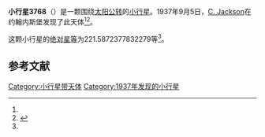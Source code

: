 {{Infobox planet
| bgcolour = #FFFFC0
| name = 3768 Monroe
| symbol = 
| image = 
| caption = 
| discovery = yes
| discovery_ref = 
| discoverer = [[C._Jackson|C. Jackson]]
| discovery_site = [[约翰内斯堡|约翰内斯堡]] 
| discovered = 1937年9月5日
| designations = yes
| mp_name = 
| named_after = 
| alt_names = 1937 RB/ 1969 MC / 1975 RW / 1978 EJ5 / 1981 UB20 / 1983 CZ3 / 1988 AD
| mp_category = [[主带小行星|主带小行星]]
| orbit_ref = <ref name="a">[http://ssd.jpl.nasa.gov/sbdb.cgi?sstr=3768 3768 Monroe] {{Wayback|url=http://ssd.jpl.nasa.gov/sbdb.cgi?sstr=3768 |date=20200917231755 }}，小行星數據庫瀏覽器（JPL Small-Body Database Browser）－[[美国国家航空航天局|美国国家航空航天局]]喷气推进实验室</ref>
| epoch = 2456400.5 (2013年4月18日更新)
| aphelion = {{convert|3.750243117028202|AU|km|3|abbr=on|lk=out}}
| perihelion = {{convert|2.440905293075925|AU|km|3|abbr=on}}
| semimajor = {{convert|3.095574205052063|AU|km|3|abbr=on}}
| eccentricity = 0.211485453
| period = 1989.345682 [[日|日]]<br />5.45[[儒略年|儒略年]]
| avg_speed = 
| inclination = 14.00122426721252
| asc_node = 147.9298478399614
| mean_anomaly = 
| arg_peri = 221.5872377832279
| satellites = 
| physical_characteristics = yes
| dimensions = 
| mass = 
| density = 
| surface_grav = 
| escape_velocity = 
| sidereal_day = 
| axial_tilt = 
| pole_ecliptic_lat = 
| pole_ecliptic_lon = 
| albedo = 
| temperatures= 
| temp_name1 = 
| mean_temp_1 = 
| max_temp_1 = 
| temp_name2 = 
| max_temp_2 = 
| spectral_type = 
| abs_magnitude = 221.5872377832279
}}

'''小行星3768'''（{{lang-en|3768 Monroe}}）是一颗围绕[[太阳|太阳]][[公转|公转]]的[[小行星|小行星]]。1937年9月5日，[[C._Jackson|C. Jackson]]在约翰内斯堡发现了此天体<ref name="a" /><ref>{{cite news|title=小行星列表|url=http://cfa-www.harvard.edu/iau/lists/NumberedMPs.txt|accessdate=2013-07-08|newspaper=哈佛大学|archive-date=2008-05-17|archive-url=https://web.archive.org/web/20080517010638/http://cfa-www.harvard.edu/iau/lists/NumberedMPs.txt|dead-url=no}}</ref>。

这颗小行星的[[绝对星等|绝对星等]]为221.5872377832279等<ref name="a" />。

==参考文献==
{{reflist}}
{{Minor Planet Number|[[小行星3767|小行星3767]]|[[小行星3769|小行星3769]]}}

{{小天体}}

[[Category:小行星带天体|Category:小行星带天体]]
[[Category:1937年发现的小行星|Category:1937年发现的小行星]]

{{asteroid-stub}}